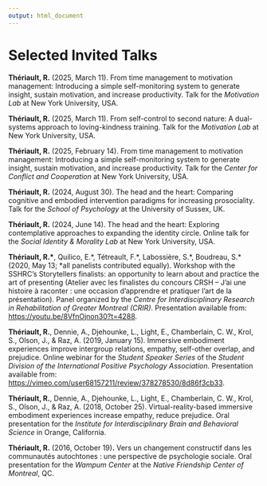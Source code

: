 ```yaml
---
output: html_document
---
```


\scriptsize
\setlength{\parindent}{-0.2in}
\setlength{\leftskip}{0.2in}
\setlength{\parskip}{8pt}

<!-- \pagebreak -->

# Selected Invited Talks

**Thériault, R.** (2025, March 11). From time management to motivation management: Introducing a simple self-monitoring system to generate insight, sustain motivation, and increase productivity. Talk for the *Motivation Lab* at New York University, USA.

**Thériault, R.** (2025, March 11). From self-control to second nature: A dual-systems approach to loving-kindness training. Talk for the *Motivation Lab* at New York University, USA.

**Thériault, R.** (2025, February 14). From time management to motivation management: Introducing a simple self-monitoring system to generate insight, sustain motivation, and increase productivity. Talk for the *Center for Conflict and Cooperation* at New York University, USA.

**Thériault, R.** (2024, August 30). The head and the heart: Comparing cognitive and embodied intervention paradigms for increasing prosociality. Talk for the *School of Psychology* at the University of Sussex, UK.

**Thériault, R.** (2024, June 14). The head and the heart: Exploring contemplative approaches to expanding the identity circle. Online talk for the *Social Identity & Morality Lab* at New York University, USA.

**Thériault, R.\***, Quilico, E.\*, Tétreault, F.\*, Labossière, S.\*, Boudreau, S.\* (2020, May 13; \*all panelists contributed equally). Workshop with the SSHRC's Storytellers finalists: an opportunity to learn about and practice the art of presenting (Atelier avec les finalistes du concours CRSH -- J'ai une histoire à raconter : une occasion d'apprendre et pratiquer l'art de la présentation). Panel organized by the *Centre for Interdisciplinary Research in Rehabilitation of Greater Montreal (CRIR)*. Presentation available from: <https://youtu.be/8VfnOjnon30?t=4288>.

**Thériault, R.**, Dennie, A., Djehounke, L., Light, E., Chamberlain, C. W., Krol, S., Olson, J., & Raz, A. (2019, January 15). Immersive embodiment experiences improve intergroup relations, empathy, self-other overlap, and prejudice. Online webinar for the *Student Speaker Series* of the *Student Division of the International Positive Psychology Association*. Presentation available from: <https://vimeo.com/user68157211/review/378278530/8d86f3cb33>.

**Thériault, R.**, Dennie, A., Djehounke, L., Light, E., Chamberlain, C. W., Krol, S., Olson, J., & Raz, A. (2018, October 25). Virtual-reality-based immersive embodiment experiences increase empathy, reduce prejudice. Oral presentation for the *Institute for Interdisciplinary Brain and Behavioral Science* in Orange, California.

<!-- **Thériault, R.**, & Raz, A. (2016, December 8). Diagnosing asthma across Canada: question marks... and exclamation points! Oral presentation for the *Chronic Diseases Seminar* for the *Research Center* *of the* *Hôpital Sacré-Coeur de Montréal*, QC. -->

**Thériault, R.** (2016, October 19)**.** Vers un changement constructif dans les communautés autochtones : une perspective de psychologie sociale. Oral presentation for the *Wampum Center* at the *Native Friendship Center of Montreal*, QC.